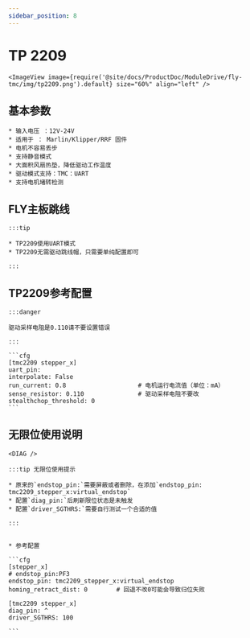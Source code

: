 ```yaml
---
sidebar_position: 8
---
```



# TP 2209

    <ImageView image={require('@site/docs/ProductDoc/ModuleDrive/fly-tmc/img/tp2209.png').default} size="60%" align="left" />


## 基本参数

    * 输入电压 ：12V-24V
    * 适用于 ： Marlin/Klipper/RRF 固件
    * 电机不容易丢步
    * 支持静音模式
    * 大面积风扇热垫，降低驱动工作温度
    * 驱动模式支持：TMC：UART
    * 支持电机堵转检测


## FLY主板跳线

    :::tip

    * TP2209使用UART模式
    * TP2209无需驱动跳线帽，只需要单纯配置即可
    
    :::


## TP2209参考配置

    :::danger

    驱动采样电阻是0.110请不要设置错误

    :::

    ```cfg
    [tmc2209 stepper_x]
    uart_pin: 
    interpolate: False
    run_current: 0.8                    # 电机运行电流值（单位：mA）
    sense_resistor: 0.110               # 驱动采样电阻不要改
    stealthchop_threshold: 0
    ```



## 无限位使用说明

    <DIAG />

    :::tip 无限位使用提示

    * 原来的`endstop_pin:`需要屏蔽或者删除，在添加`endstop_pin: tmc2209_stepper_x:virtual_endstop`
    * 配置`diag_pin:`后刷新限位状态是未触发
    * 配置`driver_SGTHRS:`需要自行测试一个合适的值

    :::


    * 参考配置

    ```cfg
    [stepper_x]
    # endstop_pin:PF3
    endstop_pin: tmc2209_stepper_x:virtual_endstop
    homing_retract_dist: 0        # 回退不改0可能会导致归位失败

    [tmc2209 stepper_x]
    diag_pin: ^
    driver_SGTHRS: 100
    
    ```